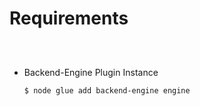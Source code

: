 
<Meta title="Function Plugin Docs/Requirements" />

# Requirements

##

<br/>

* Backend-Engine Plugin Instance
    
    ```bash
    $ node glue add backend-engine engine
    ```
  